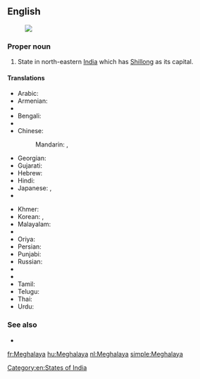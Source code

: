 ==English==
{{wikipedia}}
[[Image:Meghalaya in India (disputed hatched).svg|thumb|]]
===Proper noun===
{{en-proper noun}}

# State in north-eastern [[India]] which has [[Shillong]] as its capital.

====Translations====
{{trans-top|state}}
* Arabic: {{t-|ar|ميغالايا|f|tr=mighalaaya}}
* Armenian: {{t-|hy|Մեգհալայա|tr=Meghalaya}}
* {{trreq|Assamese}}
* Bengali: {{t-|bn|মেঘালয়|sc=Beng}}
* {{trreq|Chhattisgarhi}}
* Chinese:
*: Mandarin: {{t|cmn|梅加拉亞邦|sc=Hani}},  {{t|cmn|梅加拉亚邦|tr=Méijiālāyà-bāng|sc=Hani}}
* Georgian: {{t-|ka|მეგჰალაია|sc=Geor}}
* Gujarati: {{t|gu|મેઘાલય|sc=Gujr}}
* Hebrew: {{t-|he|מגהלאיה}}
* Hindi: {{t+|hi|मेघालय|tr=mēghālaya}}
* Japanese: {{t-|ja|メーガーラヤ州|tr=Mēgāraya-shū}},  {{t-|ja|メーガーラヤ|tr=Mēgāraya}}
* {{trreq|Kannada}}
{{trans-mid}}
* Khmer: {{t-|km|មេឃាល័យ|sc=Khmr}}
* Korean: {{t|ko|메갈라야 주|sc=Kore}}, {{t|ko|메갈라야|sc=Kore}}
* Malayalam: {{t|ml|മേഘാലയ|sc=Mlym}}
* {{trreq|Marathi}}
* Oriya: {{t|or|ମେଘାଳୟ|sc=Orya}}
* Persian: {{t-|fa|مگالایا}}
* Punjabi: {{t|pa|ਮੇਘਾਲਿਆ|sc=Guru}}
* Russian: {{t-|ru|Мегхалая|tr=Megxalája}}
* {{trreq|Santali}}
* {{trreq|Sikkimese}}
* Tamil: {{t|ta|மேகாலயா|sc=Taml}}
* Telugu: {{t+|te|మేఘాలయ}}
* Thai: {{t-|th|รัฐเมฆาลัย|tr=rát may-kaa-lai}}
* Urdu: {{t-|ur|میگھالیہ}}
{{trans-bottom}}

===See also===
* {{list|en|states of India}}

[[Category:en:States of India]]

[[fr:Meghalaya]]
[[hu:Meghalaya]]
[[nl:Meghalaya]]
[[simple:Meghalaya]]